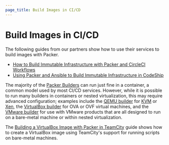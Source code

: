```yaml
---
page_title: Build Images in CI/CD
---
```


# Build Images in CI/CD

The following guides from our partners show how to use their services to build
images with Packer.

- [How to Build Immutable Infrastructure with Packer and CircleCI Workflows](https://circleci.com/blog/how-to-build-immutable-infrastructure-with-packer-and-circleci-workflows/)
- [Using Packer and Ansible to Build Immutable Infrastructure in CodeShip](https://blog.codeship.com/packer-ansible/)

The majority of the [Packer Builders](/docs/builders) can run just fine in a
container, a common model used by most CI/CD services. However, while it is
possible to run many builders in containers or nested virtualization, this may
require advanced configuration; examples include the [QEMU
builder](/plugins/builders/qemu) for
[KVM](https://www.linux-kvm.org/page/Main_Page) or
[Xen](https://www.xenproject.org/), the [VirtualBox
builder](/plugins/builders/virtualbox) for OVA or OVF virtual machines, and the
[VMware builder](/plugins/builders/vmware) for use with VMware products that are
all designed to run on a bare-metal machine or within nested virtualization.

The [Building a VirtualBox Image with Packer in
TeamCity](/guides/packer-on-cicd/build-virtualbox-image) guide shows
how to create a VirtualBox image using TeamCity's support for running scripts
on bare-metal machines.
